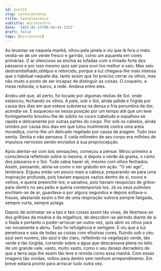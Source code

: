 ```yaml
---
id: post21
slug: convalescença
title: Convalescença
subtitle: microcontro
date: '2025-02-11T09:44:44.132Z'
draft: false
tags: [microconto]
---
```

Ao levantar-se naquela manhã, olhou pela janela e viu que lá fora o mato vestia-se
de um verde fresco e garrido, como um aquarela em cores primárias. 
O ar silencioso se enchia às lufadas com o trinado forte dos pássaros
e por isso mesmo quis sair para ouvi-los melhor e saiu.
Mas saiu destrambelhado,oblíquo e retorcido, porque a luz chegava-lhe mais intensa que o 
habitual naquele dia. tanto assim que foi preciso cerrar os olhos, 
mas não muito a ponto de ser incapaz de distinguir as coisas.
O coqueiro, a mesa redonda, o barco, a rede. Andava entre eles. 

Andou até que, ali perto, foi tocado por algumas réstias de Sol,
onde estancou, fechando os olhos. A pele, sob o Sol, ainda pálida e frígida 
por causa dos dias em que esteve submersa na densa e fria penumbra da dor,
acendia-se. E esqueceu-se nessa posição por um tempo 
até que um leve formigamento broutou-lhe de súbito no couro 
cabeludo e espalhou-se rápida e delicamente por outras partes do corpo. Por sob os cabelos, 
ainda úmidos por causa dos dias em que lutou inutilmente
contra uma areia movediça, corria-lhe um delicado regelado por causa da aragem. 
Tudo isso sentia. Sentia e não pensava. E cada milímetro de seu corpo era milhões 
de impulsos nervosos sendo enviados à sua propriocepção. 

Após alentar-se com tais sensações, começou a pensar.
Mirou primeiro a consciência refletindo sobre si mesma, 
e depois o verde da grama, o canto dos pássaros e o Sol. 
Tudo sabia haver ali, mesmo com olhos fechados. Assim, pensando, abria-se como o ser gratuito
em ação. "O ser age", lembrava. Ergueu então um pouco mais
a cabeça, preparando-se para uma inspiração profunda, pois 
haviam espaços vazios dentro de si, novos e velhos, e queria preenchê-los; 
e sanativa, pois haviam resquícios de gritos-para-dentro no seu peito e queria contemporizá-los.
Já os seus pulmões enchiam-se de ar, guardava-o por alguns 
segundos e depois soltava-o frouxo, atestando assim
o fim de uma respiração outrora sempre fatigada, sempre curta, sempre aziaga.

Depois de aclimatar-se a tais e tais coisas assim tão vivas, 
de libertava-se dos grilhões da miséria e da migalhice,
de descobrir-se abrindo diante de si o Nada e portanto o poder-arriscar-se-outra-vez,
quis abrir os olhos para ver novamente e abriu. Tudo foi refulgência e vertigem.
E viu que a luz penetrava e saia de todas as coisas com efusivas cores,
fluindo sob o céu azul sem nuvens, tão azul e tão claro, refletindo na
vegetação verde, tão verde e tão túrgida, 
correndo sobre a água que descansava plena no leito 
de um grande vale, vasto, muito vasto, como o seu desejo 
derradeiro de que a terra seja-lhe assim tão leve e remida como essa manhã.
Com essas imagens tão vívidas, voltou para dentro sem nenhum arrependimento.
Em breve estaria pronto para arriscar tudo outra vez.
